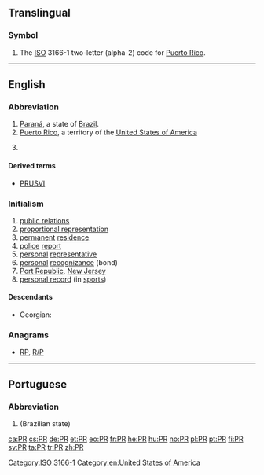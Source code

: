 {{also|pr|Pr|P.R.|.pr}}
==Translingual==

===Symbol===
{{head|mul|symbol}}

# The [[ISO]] 3166-1 two-letter (alpha-2) code for [[Puerto Rico]].

[[Category:ISO 3166-1]]
----

==English==

===Abbreviation===
{{rfc-header|Abbreviation}}
{{head|en|abbreviation}}

# [[Paraná]], a state of [[Brazil]].
# [[Puerto Rico]], a territory of the [[United States of America]]
# {{label|en|electronics}} {{abbreviation of|preset|lang=en}}

====Derived terms====
* {{sense|Puerto Rico}} [[PRUSVI]]

===Initialism===
{{rfc-header|Initialism}}
{{head|en|initialism}}

# [[public relations]]
# [[proportional representation]]
# [[permanent]] [[residence]]
# [[police]] [[report]]
# [[personal]] [[representative]]
# [[personal]] [[recognizance]] (bond)
# [[Port Republic]], [[New Jersey]]
# [[personal record]] (in [[sport|sports]])

====Descendants====
* Georgian: {{l|ka|პიარი|tr=piari}}

===Anagrams===
* [[RP#English|RP]], [[R/P#English|R/P]]

[[Category:en:United States of America]]

----

==Portuguese==

===Abbreviation===
{{rfc-header|Abbreviation}}
{{head|pt|abbreviation}}

# {{abbreviation of|Paraná|lang=pt}} (Brazilian state)

[[ca:PR]]
[[cs:PR]]
[[de:PR]]
[[et:PR]]
[[eo:PR]]
[[fr:PR]]
[[he:PR]]
[[hu:PR]]
[[no:PR]]
[[pl:PR]]
[[pt:PR]]
[[fi:PR]]
[[sv:PR]]
[[ta:PR]]
[[tr:PR]]
[[zh:PR]]